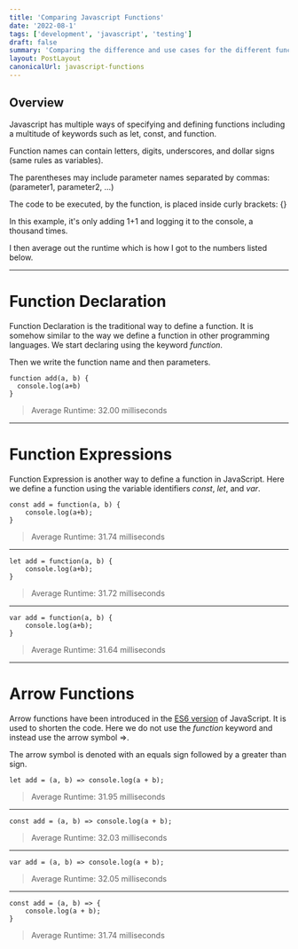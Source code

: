 ```yaml
---
title: 'Comparing Javascript Functions'
date: '2022-08-1'
tags: ['development', 'javascript', 'testing']
draft: false
summary: 'Comparing the difference and use cases for the different function types in Javascript.'
layout: PostLayout
canonicalUrl: javascript-functions
---
```


## Overview

Javascript has multiple ways of specifying and defining functions including a multitude of keywords such as let, const, and function.

Function names can contain letters, digits, underscores, and dollar signs (same rules as variables).

The parentheses may include parameter names separated by commas:
(parameter1, parameter2, ...)

The code to be executed, by the function, is placed inside curly brackets: {}

In this example, it's only adding 1+1 and logging it to the console, a thousand times.

I then average out the runtime which is how I got to the numbers listed below.

---

# Function Declaration

Function Declaration is the traditional way to define a function. It is somehow similar to the way we define a function in other programming languages. We start declaring using the keyword _function_.

Then we write the function name and then parameters.

```
function add(a, b) {
  console.log(a+b)
}
```

> Average Runtime: 32.00 milliseconds

---

# Function Expressions

Function Expression is another way to define a function in JavaScript. Here we define a function using the variable identifiers _const_, _let_, and _var_.

```
const add = function(a, b) {
    console.log(a+b);
}
```

> Average Runtime: 31.74 milliseconds

---

```
let add = function(a, b) {
    console.log(a+b);
}
```

> Average Runtime: 31.72 milliseconds

---

```
var add = function(a, b) {
    console.log(a+b);
}
```

> Average Runtime: 31.64 milliseconds

---

# Arrow Functions

Arrow functions have been introduced in the [ES6 version](https://www.w3schools.com/Js/js_es6.asp) of JavaScript. It is used to shorten the code. Here we do not use the _function_ keyword and instead use the arrow symbol =>.

The arrow symbol is denoted with an equals sign followed by a greater than sign.

```
let add = (a, b) => console.log(a + b);
```

> Average Runtime: 31.95 milliseconds

---

```
const add = (a, b) => console.log(a + b);
```

> Average Runtime: 32.03 milliseconds

---

```
var add = (a, b) => console.log(a + b);

```

> Average Runtime: 32.05 milliseconds

---

```
const add = (a, b) => {
    console.log(a + b);
}

```

> Average Runtime: 31.74 milliseconds
